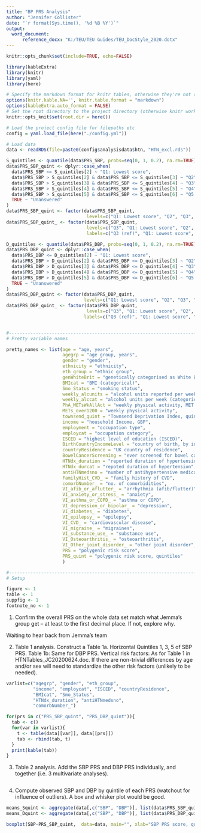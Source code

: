 ```yaml
---
title: "BP PRS Analysis"
author: "Jennifer Collister"
date: "`r format(Sys.time(), '%d %B %Y')`"
output: 
  word_document:
      reference_docx: "K:/TEU/TEU Guides/TEU_DocStyle_2020.dotx"
---
```


```r
knitr::opts_chunk$set(include=TRUE, echo=FALSE)

library(kableExtra)
library(knitr)
library(yaml)
library(here)

# Specify the markdown format for knitr tables, otherwise they're not compatible with kableExtra
options(knitr.kable.NA='', knitr.table.format = "markdown")
options(kableExtra.auto_format = FALSE)
# Set the root directory to the project directory (otherwise knitr works in the directory of the Rmd file by default)
knitr::opts_knit$set(root.dir = here())

# Load the project config file for filepaths etc
config = yaml.load_file(here("./config.yml"))

# Load data
data <- readRDS(file=paste0(config$analysisdata$htn, "HTN_excl.rds"))

S_quintiles <- quantile(data$PRS_SBP, probs=seq(0, 1, 0.2), na.rm=TRUE)
data$PRS_SBP_quint <- dplyr::case_when(
  data$PRS_SBP <= S_quintiles[2] ~ "Q1: Lowest score",
  data$PRS_SBP > S_quintiles[2] & data$PRS_SBP <= S_quintiles[3] ~ "Q2",
  data$PRS_SBP > S_quintiles[3] & data$PRS_SBP <= S_quintiles[4] ~ "Q3",
  data$PRS_SBP > S_quintiles[4] & data$PRS_SBP <= S_quintiles[5] ~ "Q4",
  data$PRS_SBP > S_quintiles[5] & data$PRS_SBP <= S_quintiles[6] ~ "Q5: Highest score",
  TRUE ~ "Unanswered"
)
data$PRS_SBP_quint <- factor(data$PRS_SBP_quint,
                              levels=c("Q1: Lowest score", "Q2", "Q3", "Q4", "Q5: Highest score"))
data$PRS_SBP_quint_ <- factor(data$PRS_SBP_quint,
                              levels=c("Q3", "Q1: Lowest score", "Q2", "Q4", "Q5: Highest score"),
                              labels=c("Q3 (ref)", "Q1: Lowest score", "Q2", "Q4", "Q5: Highest score"))

D_quintiles <- quantile(data$PRS_DBP, probs=seq(0, 1, 0.2), na.rm=TRUE)
data$PRS_DBP_quint <- dplyr::case_when(
  data$PRS_DBP <= D_quintiles[2] ~ "Q1: Lowest score",
  data$PRS_DBP > D_quintiles[2] & data$PRS_DBP <= D_quintiles[3] ~ "Q2",
  data$PRS_DBP > D_quintiles[3] & data$PRS_DBP <= D_quintiles[4] ~ "Q3",
  data$PRS_DBP > D_quintiles[4] & data$PRS_DBP <= D_quintiles[5] ~ "Q4",
  data$PRS_DBP > D_quintiles[5] & data$PRS_DBP <= D_quintiles[6] ~ "Q5: Highest score",
  TRUE ~ "Unanswered"
)
data$PRS_DBP_quint <- factor(data$PRS_DBP_quint,
                             levels=c("Q1: Lowest score", "Q2", "Q3", "Q4", "Q5: Highest score"))
data$PRS_DBP_quint_ <- factor(data$PRS_DBP_quint,
                              levels=c("Q3", "Q1: Lowest score", "Q2", "Q4", "Q5: Highest score"),
                             labels=c("Q3 (ref)", "Q1: Lowest score", "Q2", "Q4", "Q5: Highest score"))


#-------------------------------------------------------------------------------------------------------------------
# Pretty variable names

pretty_names <- list(age = "age, years",
                     agegrp = "age group, years",
                     gender = "gender",
                     ethnicity = "ethnicity",
                     eth_group = "ethnic group",
                     genWhiteBrit = "genetically categorised as White British",
                     BMIcat = "BMI (categorical)",
                     Smo_Status = "smoking status",
                     weekly_alcunits = "alcohol units reported per week",
                     weekly_alccat = "alcohol units per week (categorical)",
                     PhA_METsWkAllAct = "weekly physical activity, MET minutes",
                     METs_over1200 = "weekly physical activity",
                     townsend_quint = "Townsend Deprivation Index, quintiles",
                     income = "household Income, GBP",
                     employment = "occupation type",
                     employcat = "occupation category",
                     ISCED = "highest level of education (ISCED)",
                     BirthCountryIncomeLevel = "country of birth, by income level",
                     countryResidence = "UK country of residence",
                     BowelCancerScreening = "ever screened for bowel cancer",
                     HTNdx_duration = "reported duration of hypertension, years",
                     HTNdx_durcat = "repoted duration of hypertension",
                     antiHTNmedsno = "number of antihypertensive medications",
                     FamilyHist_CVD_ = "family history of CVD",
                     comorbNumber_ = "no. of comorbidities",
                     VI_afib_or_aflutter_ = "arrhythmia (afib/flutter)",
                     VI_anxiety_or_stress_ = "anxiety",
                     VI_asthma_or_COPD_ = "asthma or COPD",
                     VI_depression_or_bipolar_ = "depression",
                     VI_diabetes_ = "diabetes",
                     VI_epilepsy_ = "epilepsy",
                     VI_CVD_ = "cardiovascular disease",
                     VI_migraine_ = "migraines",
                     VI_substance_use_ = "substance use",
                     VI_Osteoarthritis_ = "osteoarthritis",
                     VI_Other_joint_disorder_ = "other joint disorder",
                     PRS = "polygenic risk score",
                     PRS_quint = "polygenic risk score, quintiles"
                     )

#-------------------------------------------------------------------------------------------------------------------
# Setup

figure <- 1
table <- 1
suppfig <- 1
footnote_no <- 1

```

1. Confirm the overall PRS on the whole data set match what Jemma’s group get – at least to the first decimal place.  If not, explore why.

Waiting to hear back from Jemma's team

2. Table 1 analysis.  Construct a Table 1a.  Horizontal Quintiles 1, 3, 5 of SBP PRS.  Table 1b: Same for DBP PRS.  Vertical risk factors: As for Table 1 in HTNTables_JC20200624.doc.    If there are non-trivial differences by age and/or sex will need to standardize the other risk factors (unlikely to be needed).

```r

varlist=c("agegrp", "gender", "eth_group",
          "income", "employcat", "ISCED", "countryResidence",
          "BMIcat", "Smo_Status",
          "HTNdx_duration", "antiHTNmedsno",
          "comorbNumber_")

for(prs in c("PRS_SBP_quint", "PRS_DBP_quint")){
  tab <- c()
  for(var in varlist){
    t <- table(data[[var]], data[[prs]])
    tab <- rbind(tab, t)
  }
  print(kable(tab))
}


```



3. Table 2 analysis.  Add the SBP PRS and DBP PRS individually, and together (i.e. 3 multivariate analyses).

```r


```

4. Compute observed SBP and DBP by quintile of each PRS (watchout for influence of outliers).  A box and whisker plot would be good.

```r

means_Squint <- aggregate(data[,c("SBP", "DBP")], list(data$PRS_SBP_quint), mean)
means_Dquint <- aggregate(data[,c("SBP", "DBP")], list(data$PRS_DBP_quint), mean)

boxplot(SBP~PRS_SBP_quint,  data=data, main="", xlab="SBP PRS score, quintiles", ylab="Systolic Blood pressure at baseline")

```